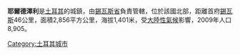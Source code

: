 '''耶爾德澤利'''是[[土耳其|土耳其]]的城鎮，由[[錫瓦斯省|錫瓦斯省]]負責管轄，位於該國北部，距離首府[[錫瓦斯|錫瓦斯]]46公里，面積2,856平方公里，海拔1,401米，受[[大陸性氣候|大陸性氣候]]影響，2009年人口8,905。

{{coord|39|52|N|36|36|E|display=title|region:TR_type:city_source:GNS-enwiki}}

{{Turkey-geo-stub}}
[[Category:土耳其城市|Category:土耳其城市]]